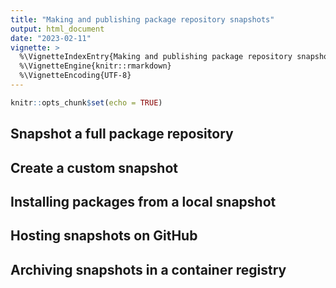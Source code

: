 ```yaml
---
title: "Making and publishing package repository snapshots"
output: html_document
date: "2023-02-11"
vignette: >
  %\VignetteIndexEntry{Making and publishing package repository snapshots}
  %\VignetteEngine{knitr::rmarkdown}
  %\VignetteEncoding{UTF-8}
---
```


```r
knitr::opts_chunk$set(echo = TRUE)
```

## Snapshot a full package repository

## Create a custom snapshot

## Installing packages from a local snapshot

## Hosting snapshots on GitHub

## Archiving snapshots in a container registry
